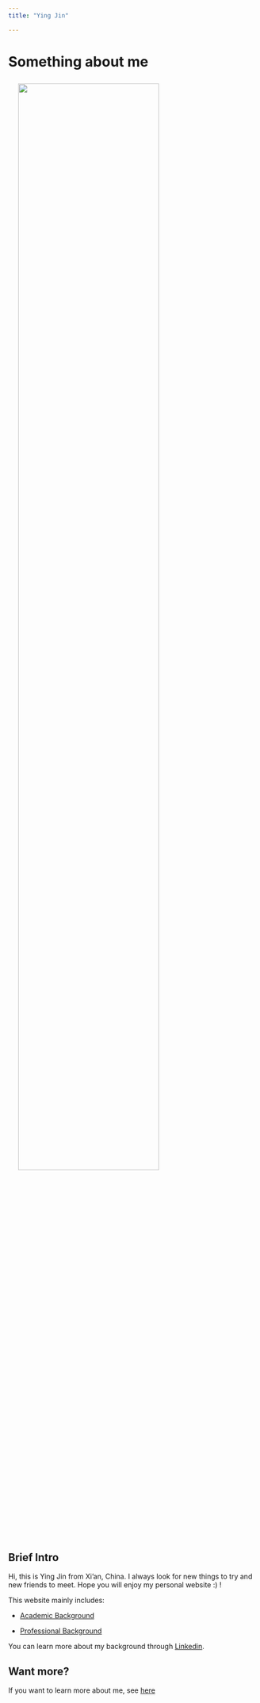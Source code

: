 ```yaml
---
title: "Ying Jin"

---
```

# Something about me

<img src="pics/me.jpg" style="width:75%;margin:8px 20px">

## Brief Intro

Hi, this is Ying Jin from Xi'an, China. I always look for new things to try  and new friends to meet. Hope you will enjoy my personal website :) !

This website mainly includes:

* [Academic Background](acd_bg.html)

* [Professional Background](pro_bg.html)

You can learn more about my background through [Linkedin](https://www.linkedin.com/in/ying-jin-2a0863192/).

## Want more?

If you want to learn more about me, see [here](other_info.html)